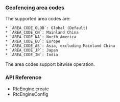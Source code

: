 <PlatformWrapper platform="android">

### Geofencing area codes

The supported area codes are:

    * `AREA_CODE_GLOB`: Global (Default)
    * `AREA_CODE_CN`: Mainland China
    * `AREA_CODE_NA`: North America
    * `AREA_CODE_EU`: Europe
    * `AREA_CODE_AS`: Asia, excluding Mainland China
    * `AREA_CODE_JP`: Japan
    * `AREA_CODE_IN`: India

The area codes support bitwise operation.

### API Reference

* <Link to = "{{global.API_REF_ANDROID_ROOT}}/class_irtcengine.html#api_initialize">RtcEngine.create</Link>

* <Link to = "{{global.API_REF_ANDROID_ROOT}}/rtc_api_data_type.html#class_rtcengineconfig">RtcEngineConfig</Link>

</PlatformWrapper>
